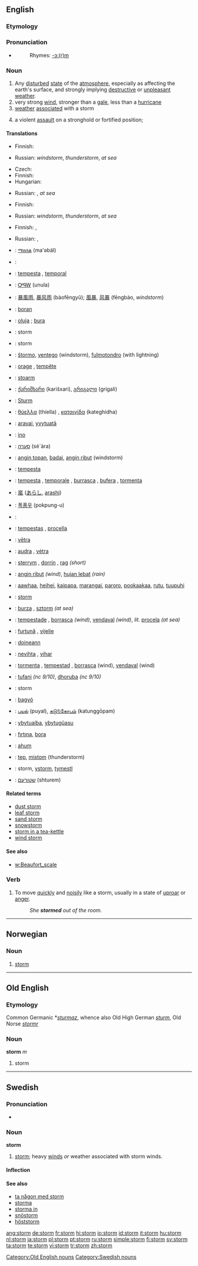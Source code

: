 ==English==

===Etymology===
{{OE.}}

===Pronunciation===
*{{audio|en-us-storm.ogg|Audio (US)}}
*:Rhymes: [[Rhymes:English:-ɔː(r)m|-ɔː(r)m]]

===Noun===
{{wikipedia}}
{{en-noun}}

# Any [[disturbed]] [[state]] of the [[atmosphere]], especially as affecting the earth's surface, and strongly implying [[destructive]] or [[unpleasant]] [[weather]].
# very strong [[wind]], stronger than a [[gale]], less than a [[hurricane]]
# [[weather]] [[associate]]d with a storm
# {{military}} a violent [[assault]] on a stronghold or fortified position;

====Translations====
{{trans-top|disturbed state of the atmosphere}}
* Finnish: {{t+|fi|myrsky}}
{{trans-mid}}
* Russian: {{t+|ru|буря|f|tr=búr'a|sc=Cyrl}} ''windstorm'', {{t+|ru|гроза|f|tr=grozá|sc=Cyrl}} ''thunderstorm'', {{t|ru|шторм|m|tr=štorm|sc=Cyrl}} ''at sea''
{{trans-bottom}}

{{trans-top|very strong wind}}
* Czech: {{t-|cs|bouře|f}}
* Finnish: {{t|fi|myrskytuuli}}
* Hungarian: {{t|hu|vihar}}
{{trans-mid}}
* Russian: {{t+|ru|буря|f|tr=búr'a|sc=Cyrl}}, {{t|ru|шторм|m|tr=štorm|sc=Cyrl}} ''at sea''
{{trans-bottom}}

{{trans-top|weather associated with a storm}}
* Finnish: {{t+|fi|myrsky}}
{{trans-mid}}
* Russian: {{t+|ru|буря|f|tr=búr'a|sc=Cyrl}} ''windstorm'', {{t+|ru|гроза|f|tr=grozá|sc=Cyrl}} ''thunderstorm'', {{t|ru|шторм|m|tr=štorm|sc=Cyrl}} ''at sea''
{{trans-bottom}}

{{trans-top|a violent assault on a stronghold}}
* Finnish: {{t|fi|tulimyrsky}}, {{t|fi|keskitys}}
{{trans-mid}}
* Russian: {{t|ru|штурм|m|tr=šturm|sc=Cyrl}}, {{t|ru|приступ|m|tr=prístup|sc=Cyrl}} 
{{trans-bottom}}

{{checktrans-top}}
*{{ttbc|Amharic}}: [[ማዕበል]] (ma'əbäl)
*{{ttbc|Arabic}}: {{ARchar|[[اعصار]]}} {{IPAchar|(’iaʕʂār)}} {{m}}
*{{ttbc|Catalan}}: [[tempesta]] {{f}}, [[temporal]] {{m}}
*{{ttbc|Cherokee}}: [[ᎤᏄᎳ]] (unula)
*{{ttbc|Chinese}}: [[暴風雨]], [[暴风雨]] (bàofēngyǔ); [[風暴]], [[风暴]] (fēngbào, ''windstorm'')
*{{ttbc|Crimean Tatar}}: [[boran]]
*{{ttbc|Croatian}}: [[oluja]] {{f}}; [[bura]] {{f}}
*{{ttbc|Danish}}: storm {{c}}
*{{ttbc|Dutch}}: storm {{m}}
*{{ttbc|Esperanto}}: [[ŝtormo]], [[ventego]] (windstorm), [[fulmotondro]] (with lightning)
*{{ttbc|French}}: [[orage]] {{m}}, [[tempête]] {{f}}
*{{ttbc|Frisian}}: [[stoarm]] {{m}}
*{{ttbc|Georgian}}: [[ქარიშხარი]] (karišxari), [[გრიგალი]] (grigali)
*{{ttbc|German}}: [[Sturm]] {{m}}
*{{ttbc|Greek}}: [[θύελλα]] (thíella) {{f}}, [[καταιγίδα]] (kateghídha) {{f}}
*{{ttbc|Guarani}}: [[aravai]], [[yvytuatã]]
*{{ttbc|Hawaiian}}: [[ino]]
*{{ttbc|Hebrew}}: [[סערה]] (sè`àra) {{f}}
*{{ttbc|Indonesian}}: [[angin topan]], [[badai]], [[angin ribut]] (windstorm)
*{{ttbc|Interlingua}}: [[tempesta]]
*{{ttbc|Italian}}: [[tempesta]] {{f}},  [[temporale]] {{m}}, [[burrasca]] {{f}}, [[bufera]] {{f}}, [[tormenta]] {{f}}
*{{ttbc|Japanese}}: [[嵐]] ([[あらし]], [[arashi]])
*{{ttbc|Korean}}: [[폭풍우]] (pokpung-u)
*{{ttbc|Kurdish}}: {{KUchar|[[ره‌شه‌با]]}} {{g|Kurdish}}
{{checktrans-mid}}
*{{ttbc|Latin}}: [[tempestas]] {{f}}, [[procella]] {{f}}
*{{ttbc|Latvian}}: [[vētra]] {{f}}
*{{ttbc|Lithuanian}}: [[audra]] {{f}}, [[vėtra]] {{f}}
*{{ttbc|Manx}}: [[sterrym]] {{m}}, [[dorrin]] {{m}}, [[rag]] {{m}} ''(short)''
*{{ttbc|Malay}}: [[angin ribut]] ''(wind)'', [[hujan lebat]] ''(rain)''
*{{ttbc|Maori}}: [[aawhaa]], [[heihei]], [[kaipapa]], [[marangai]], [[paroro]], [[pookaakaa]], [[rutu]], [[tuupuhi]]
*{{ttbc|Norwegian}}: [[#Norwegian|storm]] {{m}}
*{{ttbc|Polish}}: [[burza]] {{f}}, [[sztorm]] {{m}} ''(at sea)''
*{{ttbc|Portuguese}}: [[tempestade]] {{f}}, [[borrasca]] {{f}} ''(wind)'', [[vendaval]] {{m}} ''(wind)'', ''lit.'' [[procela]] {{f}} ''(at sea)''
*{{ttbc|Romanian}}: [[furtună]] {{f}}, [[vijelie]]
*{{ttbc|Scottish Gaelic}}: [[doineann]] {{f}}
*{{ttbc|Slovene}}: [[nevihta]] {{f}}, [[vihar]] {{m}}
*{{ttbc|Spanish}}: [[tormenta]] {{f}}, [[tempestad]] {{f}}, [[borrasca]] {{f}} (wind), [[vendaval]] {{m}} (wind)
*{{ttbc|Swahili}}: [[tufani]] ''(nc 9/10)'', [[dhoruba]] ''(nc 9/10)''
*{{ttbc|Swedish}}: storm {{c}}
*{{ttbc|Tagalog}}: [[bagyó]]
*{{ttbc|Tamil}}: [[புயல்]] (puyal), [[கடு௩்கோபம்]] (katunggōpam)
*{{ttbc|Tupinambá}}: [[ybytuaíba]], [[ybytugûasu]]
*{{ttbc|Turkish}}: [[fırtına]], [[bora]]
*{{ttbc|Twi}}: [[ahum]]
*{{ttbc|Volapük}}: [[tep]], [[mistom]] (thunderstorm)
*{{ttbc|Welsh}}: storm, [[ystorm]], [[tymestl]] {{g|Welsh}}
*{{ttbc|Yiddish}}: [[שטורעם]] (shturem) {{m}}
{{checktrans-bottom}}

====Related terms====
*[[dust storm]]
*[[leaf storm]]
*[[sand storm]]
*[[snowstorm]]
*[[storm in a tea-kettle]]
*[[wind storm]]

====See also====
*[[w:Beaufort_scale]]

===Verb===
{{en-verb}}

# To move [[quickly]] and [[noisily]] like a storm, usually in a state of [[uproar]] or [[anger]].
#:''She '''stormed''' out of the room.''

----

==Norwegian==

===Noun===
{{no-noun-m1|storm}}

# [[#English|storm]]

----

==Old English==

===Etymology===
Common Germanic *''[[sturmaz]]'', whence also Old High German ''[[sturm]]'', Old Norse ''[[stormr]]''

===Noun===
'''storm''' ''m''

# storm

[[Category:Old English nouns]]

----

==Swedish==

===Pronunciation===
*{{audio|Sv-storm.ogg|audio}}

===Noun===
'''storm'''

# [[#English|storm]]; heavy [[winds]] ''or'' weather associated with storm winds.

====Inflection====
{{sv-noun|gender=Common|storm|stormen|stormar|stormarna|storms|stormens|stormars|stormarnas}}

====See also====
*[[ta någon med storm]]
*[[storma]]
*[[storma in]]
*[[snöstorm]]
*[[höststorm]]

[[Category:Swedish nouns]]

[[ang:storm]]
[[de:storm]]
[[fr:storm]]
[[hi:storm]]
[[io:storm]]
[[id:storm]]
[[it:storm]]
[[hu:storm]]
[[nl:storm]]
[[ja:storm]]
[[pl:storm]]
[[pt:storm]]
[[ru:storm]]
[[simple:storm]]
[[fi:storm]]
[[sv:storm]]
[[ta:storm]]
[[te:storm]]
[[vi:storm]]
[[tr:storm]]
[[zh:storm]]